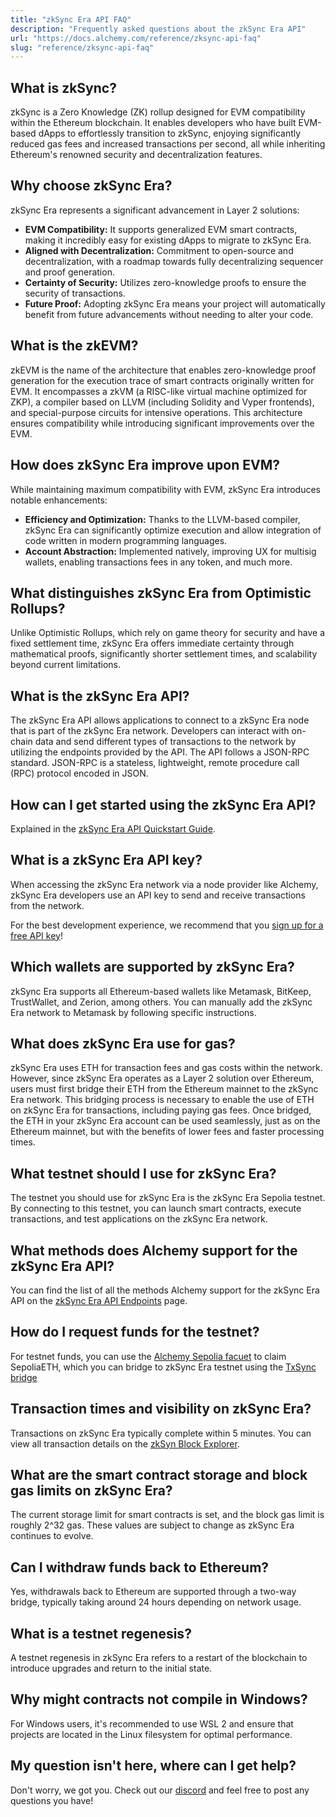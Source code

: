 ```yaml
---
title: "zkSync Era API FAQ"
description: "Frequently asked questions about the zkSync Era API"
url: "https://docs.alchemy.com/reference/zksync-api-faq"
slug: "reference/zksync-api-faq"
---
```



## What is zkSync?

zkSync is a Zero Knowledge (ZK) rollup designed for EVM compatibility within the Ethereum blockchain. It enables developers who have built EVM-based dApps to effortlessly transition to zkSync, enjoying significantly reduced gas fees and increased transactions per second, all while inheriting Ethereum's renowned security and decentralization features.

## Why choose zkSync Era?

zkSync Era represents a significant advancement in Layer 2 solutions:

* **EVM Compatibility:** It supports generalized EVM smart contracts, making it incredibly easy for existing dApps to migrate to zkSync Era.
* **Aligned with Decentralization:** Commitment to open-source and decentralization, with a roadmap towards fully decentralizing sequencer and proof generation.
* **Certainty of Security:** Utilizes zero-knowledge proofs to ensure the security of transactions.
* **Future Proof:** Adopting zkSync Era means your project will automatically benefit from future advancements without needing to alter your code.

## What is the zkEVM?

zkEVM is the name of the architecture that enables zero-knowledge proof generation for the execution trace of smart contracts originally written for EVM. It encompasses a zkVM (a RISC-like virtual machine optimized for ZKP), a compiler based on LLVM (including Solidity and Vyper frontends), and special-purpose circuits for intensive operations. This architecture ensures compatibility while introducing significant improvements over the EVM.

## How does zkSync Era improve upon EVM?

While maintaining maximum compatibility with EVM, zkSync Era introduces notable enhancements:

* **Efficiency and Optimization:** Thanks to the LLVM-based compiler, zkSync Era can significantly optimize execution and allow integration of code written in modern programming languages.
* **Account Abstraction:** Implemented natively, improving UX for multisig wallets, enabling transactions fees in any token, and much more.

## What distinguishes zkSync Era from Optimistic Rollups?

Unlike Optimistic Rollups, which rely on game theory for security and have a fixed settlement time, zkSync Era offers immediate certainty through mathematical proofs, significantly shorter settlement times, and scalability beyond current limitations.

## What is the zkSync Era API?

The zkSync Era API allows applications to connect to a zkSync Era node that is part of the zkSync Era network. Developers can interact with on-chain data and send different types of transactions to the network by utilizing the endpoints provided by the API. The API follows a JSON-RPC standard. JSON-RPC is a stateless, lightweight, remote procedure call (RPC) protocol encoded in JSON.

## How can I get started using the zkSync Era API?

Explained in the [zkSync Era API Quickstart Guide](/reference/zksync-api-quickstart).

## What is a zkSync Era API key?

When accessing the zkSync Era network via a node provider like Alchemy, zkSync Era developers use an API key to send and receive transactions from the network.

For the best development experience, we recommend that you [sign up for a free API key](https://dashboard.alchemy.com/signup/?a=zksync-docs)!

## Which wallets are supported by zkSync Era?

zkSync Era supports all Ethereum-based wallets like Metamask, BitKeep, TrustWallet, and Zerion, among others. You can manually add the zkSync Era network to Metamask by following specific instructions.

## What does zkSync Era use for gas?

zkSync Era uses ETH for transaction fees and gas costs within the network. However, since zkSync Era operates as a Layer 2 solution over Ethereum, users must first bridge their ETH from the Ethereum mainnet to the zkSync Era network. This bridging process is necessary to enable the use of ETH on zkSync Era for transactions, including paying gas fees. Once bridged, the ETH in your zkSync Era account can be used seamlessly, just as on the Ethereum mainnet, but with the benefits of lower fees and faster processing times.

## What testnet should I use for zkSync Era?

The testnet you should use for zkSync Era is the zkSync Era Sepolia testnet. By connecting to this testnet, you can launch smart contracts, execute transactions, and test applications on the zkSync Era network.

## What methods does Alchemy support for the zkSync Era API?

You can find the list of all the methods Alchemy support for the zkSync Era API on the [zkSync Era API Endpoints](/reference/zksync-api-endpoints) page.

## How do I request funds for the testnet?

For testnet funds, you can use the [Alchemy Sepolia facuet](https://www.alchemy.com/faucets/ethereum-sepolia) to claim SepoliaETH, which you can bridge to zkSync Era testnet using the [TxSync bridge](https://portal.txsync.io/bridge/?network=era-sepolia)

## Transaction times and visibility on zkSync Era?

Transactions on zkSync Era typically complete within 5 minutes. You can view all transaction details on the [zkSyn Block Explorer](https://explorer.zksync.io).

## What are the smart contract storage and block gas limits on zkSync Era?

The current storage limit for smart contracts is set, and the block gas limit is roughly 2^32 gas. These values are subject to change as zkSync Era continues to evolve.

## Can I withdraw funds back to Ethereum?

Yes, withdrawals back to Ethereum are supported through a two-way bridge, typically taking around 24 hours depending on network usage.

## What is a testnet regenesis?

A testnet regenesis in zkSync Era refers to a restart of the blockchain to introduce upgrades and return to the initial state.

## Why might contracts not compile in Windows?

For Windows users, it's recommended to use WSL 2 and ensure that projects are located in the Linux filesystem for optimal performance.

## My question isn't here, where can I get help?

Don't worry, we got you. Check out our [discord](https://alchemy.com/discord) and feel free to post any questions you have!
